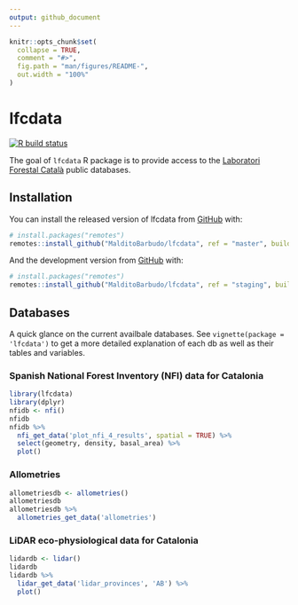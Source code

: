 ---
output: github_document
---

<!-- README.md is generated from README.Rmd. Please edit that file -->

```{r, include = FALSE}
knitr::opts_chunk$set(
  collapse = TRUE,
  comment = "#>",
  fig.path = "man/figures/README-",
  out.width = "100%"
)
```
# lfcdata

<!-- badges: start -->
[![R build status](https://github.com/MalditoBarbudo/lfcdata/workflows/R-CMD-check/badge.svg)](https://github.com/MalditoBarbudo/lfcdata/actions)
<!-- badges: end -->

The goal of `lfcdata` R package is to provide access to the
[Laboratori Forestal Català](http://laboratoriforestal.creaf.cat/) public databases.

## Installation

You can install the released version of lfcdata from
[GitHub](https://github.com/MalditoBarbudo/lfcdata) with:

``` r
# install.packages("remotes")
remotes::install_github("MalditoBarbudo/lfcdata", ref = "master", build_vignettes = TRUE)
```

And the development version from
[GitHub](https://github.com/MalditoBarbudo/lfcdata/tree/staging) with:

``` r
# install.packages("remotes")
remotes::install_github("MalditoBarbudo/lfcdata", ref = "staging", build_vignettes = TRUE)
```

## Databases

A quick glance on the current availbale databases. See `vignette(package = 'lfcdata')` to
get a more detailed explanation of each db as well as their tables and variables.

### Spanish National Forest Inventory (NFI) data for Catalonia

```{r nfi}
library(lfcdata)
library(dplyr)
nfidb <- nfi()
nfidb
nfidb %>%
  nfi_get_data('plot_nfi_4_results', spatial = TRUE) %>%
  select(geometry, density, basal_area) %>%
  plot()
```

### Allometries

```{r allometries}
allometriesdb <- allometries()
allometriesdb
allometriesdb %>%
  allometries_get_data('allometries')
```

### LiDAR eco-physiological data for Catalonia

```{r lidar}
lidardb <- lidar()
lidardb
lidardb %>%
  lidar_get_data('lidar_provinces', 'AB') %>%
  plot()
```
